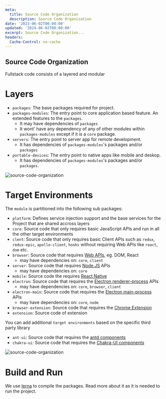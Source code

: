 ```yaml
---
meta:
  title: Source Code Organization
  description: Source Code Organization
date: '2023-06-02T00:00:00'
updated: '2024-06-02T00:00:00'
excerpt: Source Code Organization...
headers:
  Cache-Control: no-cache
---
```


## Source Code Organization

Fullstack code consists of a layered and modular 


# Layers
- `packages`: The base packages required for project.
- `packages-modules`: The entry point to core application based feature. An extended features to the `packages`.
  - It may have dependencies of `packages`
  - It wont' have any dependency of any of other modules within `packages-modules` except if it is a `core` package.
- `servers`: The entry point to server app for remote development. 
  - It has dependencies of `packages-modules`'s packages and/or `packages` 
- `portable-devices`: The entry point to native apps like mobile and deskop.
  - It has dependencies of `packages-modules`'s packages and/or `packages`.

![source-code-organization](/images/source-code/source-code-organization.png)

# Target Environments
The `module` is partitioned into the following sub packages:
- `platform`: Defines service injection support and the base services for the Project that are shared accross layers
- `core`: Source code that only requires basic JavaScript APIs and run in all the other target environments
- `clent`: Source code that only requires basic Client APIs such as `redux`, `redux-epic`, `apollo-client`, `hooks` without requiring Web APIs like `react`, `dom` etc.
- `browser`: Source code that requires [Web APIs](https://developer.mozilla.org/en-US/docs/Web/API), eg. DOM, React
  - may have dependencies on: `core`, `client`
- `server`: Source code that requires [Node.JS](https://nodejs.org) APIs
  - may have dependencies on: `core`
- `mobile`: Source code the requires [React Native](https://reactnative.dev/)
- `electron`: Source code that requires the [Electron renderer-process](https://github.com/atom/electron/tree/master/docs#modules-for-the-renderer-process-web-page) APIs
  - may have dependencies on: `core`, `browser`, `client`
- `electron-main`: Source code that requires the [Electron main-process](https://github.com/atom/electron/tree/master/docs#modules-for-the-main-process) APIs
  - may have dependencies on: `core`, `node`
- `browser-extension`: Source code that requires the [Chrome Extension](https://developer.chrome.com/docs/extensions/)
- `extension`: Source code of extension

You can add additional `target environments` based on the specific third party library
- `ant-ui`: Source code that requires the [antd components](https://ant.design/components/overview/)
- `chakra-ui`: Source code that requires the [Chakra-UI components](https://chakra-ui.com/docs/components)


![source-code-organization](/images/source-code/source-code-environments.png)

# Build and Run 

We use [lerna](./lerna-build-tools.md) to compile the packages. Read more about it as it is needed to run the project.